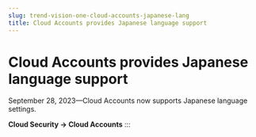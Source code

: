 ```yaml
---
slug: trend-vision-one-cloud-accounts-japanese-lang
title: Cloud Accounts provides Japanese language support
---
```

# Cloud Accounts provides Japanese language support

September 28, 2023—Cloud Accounts now supports Japanese language settings.

**Cloud Security → Cloud Accounts**
:::
